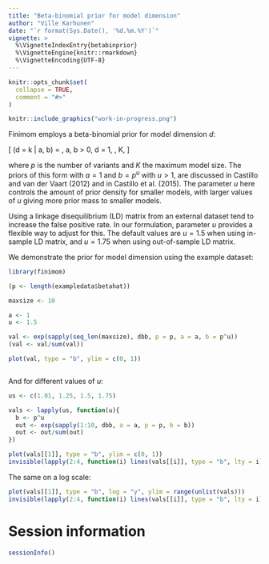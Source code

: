 ```yaml
---
title: "Beta-binomial prior for model dimension"
author: "Ville Karhunen"
date: "`r format(Sys.Date(), '%d.%m.%Y')`"
vignette: >
  %\VignetteIndexEntry{betabinprior}
  %\VignetteEngine{knitr::rmarkdown}
  %\VignetteEncoding{UTF-8}
---
```


```r
knitr::opts_chunk$set(
  collapse = TRUE,
  comment = "#>"
)
```


```r

knitr::include_graphics("work-in-progress.png")

```


Finimom employs a beta-binomial prior for model dimension $d$:

\[
\mathbb{P}(d = k | a, b) = \binom{p}{k}\frac{B(a + k, p - k + b)}{B(a, b)}, \quad a, b > 0, \quad d = 1, \dots, K,
\]

where $p$ is the number of variants and $K$ the maximum model size.
The priors of this form with $a = 1$ and $b = p^u$ with $u > 1$, are discussed in Castillo and van der Vaart (2012) and in Castillo et al. (2015).
The parameter $u$ here controls the amount of prior density for smaller models, with larger values of $u$ giving more prior mass to smaller models.

Using a linkage disequilibrium (LD) matrix from an external dataset tend to increase the false positive rate.
In our formulation, parameter $u$ provides a flexible way to adjust for this.
The default values are $u = 1.5$ when using in-sample LD matrix, and $u = 1.75$ when using out-of-sample LD matrix.

We demonstrate the prior for model dimension using the example dataset:

```r
library(finimom)

(p <- length(exampledata$betahat))

maxsize <- 10

a <- 1
u <- 1.5

val <- exp(sapply(seq_len(maxsize), dbb, p = p, a = a, b = p^u))
(val <- val/sum(val))

plot(val, type = "b", ylim = c(0, 1))



```


And for different values of $u$:


```r

us <- c(1.01, 1.25, 1.5, 1.75)

vals <- lapply(us, function(u){
  b <- p^u
  out <- exp(sapply(1:10, dbb, a = a, p = p, b = b))
  out <- out/sum(out)
})

plot(vals[[1]], type = "b", ylim = c(0, 1))
invisible(lapply(2:4, function(i) lines(vals[[i]], type = "b", lty = i)))

```

The same on a log scale:

```r

plot(vals[[1]], type = "b", log = "y", ylim = range(unlist(vals)))
invisible(lapply(2:4, function(i) lines(vals[[i]], type = "b", lty = i)))


```

# Session information

```r

sessionInfo()

```

